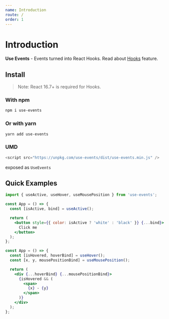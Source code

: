 ```yaml
---
name: Introduction
route: /
order: 1
---
```


# Introduction

**Use Events** - Events turned into React Hooks.
Read about [Hooks](https://reactjs.org/docs/hooks-intro.html) feature.

## Install

> Note: React 16.7+ is required for Hooks.

### With npm

```sh
npm i use-events
```

### Or with yarn

```sh
yarn add use-events
```

### UMD

```js
<script src="https://unpkg.com/use-events/dist/use-events.min.js" />
```

exposed as `UseEvents`

## Quick Examples

```jsx
import { useActive, useHover, useMousePosition } from 'use-events';
```

```jsx
const App = () => {
  const [isActive, bind] = useActive();

  return (
    <button style={{ color: isActive ? 'white' : 'black' }} {...bind}>
      Click me
    </button>
  );
};
```

```jsx
const App = () => {
  const [isHovered, hoverBind] = useHover();
  const [x, y, mousePositionBind] = useMousePosition();

  return (
    <div {...hoverBind} {...mousePositionBind}>
      {isHovered && (
        <span>
          {x} - {y}
        </span>
      )}
    </div>
  );
};
```
